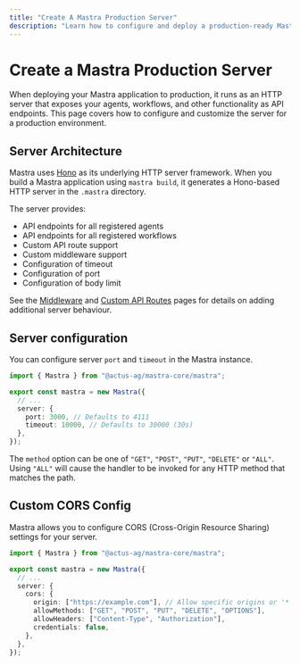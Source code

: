 ```yaml
---
title: "Create A Mastra Production Server"
description: "Learn how to configure and deploy a production-ready Mastra server with custom settings for APIs, CORS, and more"
---
```


# Create a Mastra Production Server

When deploying your Mastra application to production, it runs as an HTTP server that exposes your agents, workflows, and other functionality as API endpoints. This page covers how to configure and customize the server for a production environment.

## Server Architecture

Mastra uses [Hono](https://hono.dev) as its underlying HTTP server framework. When you build a Mastra application using `mastra build`, it generates a Hono-based HTTP server in the `.mastra` directory.

The server provides:

- API endpoints for all registered agents
- API endpoints for all registered workflows
- Custom API route support
- Custom middleware support
- Configuration of timeout
- Configuration of port
- Configuration of body limit

See the [Middleware](/docs/server-db/middleware) and
[Custom API Routes](/docs/server-db/custom-api-routes) pages for details on
adding additional server behaviour.

## Server configuration

You can configure server `port` and `timeout` in the Mastra instance.

```typescript filename="src/mastra/index.ts" copy showLineNumbers
import { Mastra } from "@actus-ag/mastra-core/mastra";

export const mastra = new Mastra({
  // ...
  server: {
    port: 3000, // Defaults to 4111
    timeout: 10000, // Defaults to 30000 (30s)
  },
});
```

The `method` option can be one of `"GET"`, `"POST"`, `"PUT"`,
`"DELETE"` or `"ALL"`. Using `"ALL"` will cause the handler to be
invoked for any HTTP method that matches the path.

## Custom CORS Config

Mastra allows you to configure CORS (Cross-Origin Resource Sharing) settings for your server.

```typescript filename="src/mastra/index.ts" copy showLineNumbers
import { Mastra } from "@actus-ag/mastra-core/mastra";

export const mastra = new Mastra({
  // ...
  server: {
    cors: {
      origin: ["https://example.com"], // Allow specific origins or '*' for all
      allowMethods: ["GET", "POST", "PUT", "DELETE", "OPTIONS"],
      allowHeaders: ["Content-Type", "Authorization"],
      credentials: false,
    },
  },
});
```
